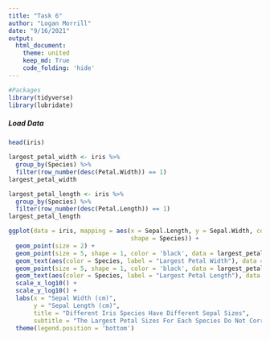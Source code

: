 ```yaml
---
title: "Task 6"
author: "Logan Morrill"
date: "9/16/2021"
output: 
  html_document:
    theme: united
    keep_md: True
    code_folding: 'hide'
---
```


```r
#Packages
library(tidyverse)
library(lubridate)
```
##### Load Data
```r
head(iris)
```

```r
largest_petal_width <- iris %>%
  group_by(Species) %>%
  filter(row_number(desc(Petal.Width)) == 1)
largest_petal_width

largest_petal_length <- iris %>%
  group_by(Species) %>%
  filter(row_number(desc(Petal.Length)) == 1)
largest_petal_length
```


```r
ggplot(data = iris, mapping = aes(x = Sepal.Length, y = Sepal.Width, color = Species,
                                  shape = Species)) +
  geom_point(size = 2) +
  geom_point(size = 5, shape = 1, color = 'black', data = largest_petal_width) +
  geom_text(aes(color = Species, label = "Largest Petal Width"), data = largest_petal_width, nudge_y = .015) +
  geom_point(size = 5, shape = 1, color = 'black', data = largest_petal_length) +
  geom_text(aes(color = Species, label = "Largest Petal Length"), data = largest_petal_length,, nudge_y = -.015) +
  scale_x_log10() +
  scale_y_log10() +
  labs(x = "Sepal Width (cm)",
       y = "Sepal Length (cm)",
       title = "Different Iris Species Have Different Sepal Sizes",
       subtitle = "The Largest Petal Sizes For Each Species Do Not Correspond To The Largest Sepal Sizes") +
  theme(legend.position = 'bottom')
```

